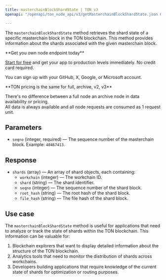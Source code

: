 ---
title: masterchainBlockShardState | TON v3
openapi: "/openapi/ton_node_api/v3/getMasterchainBlockShardState.json GET /masterchainBlockShardState"

---

The `masterchainBlockShardState` method retrieves the shard state of a specific masterchain block in the TON blockchain. This method provides information about the shards associated with the given masterchain block.

<Check>
**Get you own node endpoint today**

[Start for free](https://console.chainstack.com/) and get your app to production levels immediately. No credit card required.

You can sign up with your GitHub, X, Google, or Microsoft account.
</Check>

<Note>
**TON pricing is the same for full, archive, v2, v3**

There's no difference between a full node an archive node in data availability or pricing.  
All data is always available and all node requests are consumed as 1 request unit.
</Note>

  

## Parameters

* `seqno` (integer, required) — The sequence number of the masterchain block. Example: `40467413`.

## Response

* `shards` (array) — An array of shard objects, each containing:
  + `workchain` (integer) — The workchain ID.
  + `shard` (string) — The shard identifier.
  + `seqno` (integer) — The sequence number of the shard block.
  + `root_hash` (string) — The root hash of the shard block.
  + `file_hash` (string) — The file hash of the shard block.

## Use case

The `masterchainBlockShardState` method is useful for applications that need to analyze or track the state of shards within the TON blockchain. This information can be valuable for:

1. Blockchain explorers that want to display detailed information about the structure of the TON blockchain.
2. Analytics tools that need to monitor the distribution of shards across workchains.
3. Developers building applications that require knowledge of the current state of shards for optimization or routing purposes.
